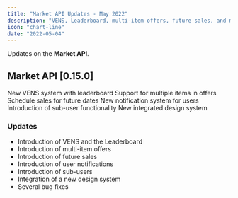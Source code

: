 ```yaml
---
title: "Market API Updates - May 2022"
description: "VENS, Leaderboard, multi-item offers, future sales, and more"
icon: "chart-line"
date: "2022-05-04"
---
```


Updates on the **Market API**.

## Market API [0.15.0]

<CardGroup cols={3}>
  <Card title="VENS & Leaderboard" icon="trophy">
    New VENS system with leaderboard
  </Card>
  
  <Card title="Multi-item Offers" icon="layer-group">
    Support for multiple items in offers
  </Card>
  
  <Card title="Future Sales" icon="calendar">
    Schedule sales for future dates
  </Card>
  
  <Card title="User Notifications" icon="bell">
    New notification system for users
  </Card>
  
  <Card title="Sub-users" icon="users">
    Introduction of sub-user functionality
  </Card>
  
  <Card title="Design System" icon="palette">
    New integrated design system
  </Card>
</CardGroup>

### Updates

- Introduction of VENS and the Leaderboard
- Introduction of multi-item offers
- Introduction of future sales
- Introduction of user notifications
- Introduction of sub-users
- Integration of a new design system
- Several bug fixes
